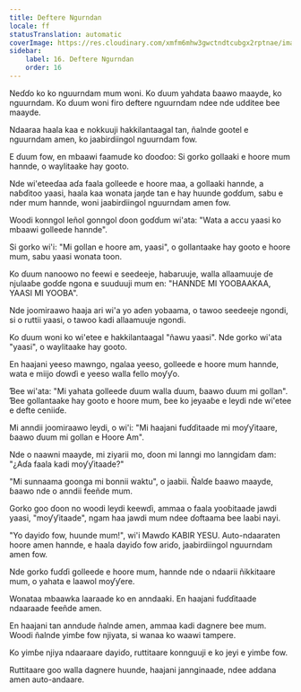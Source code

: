 ```yaml
---
title: Deftere Ngurndan
locale: ff
statusTranslation: automatic
coverImage: https://res.cloudinary.com/xmfm6mhw3gwctndtcubgx2rptnae/image/upload/v1740468922/small_cover_tratado_de_psicologia_revolucionaria_a4c0dca4e0.webp
sidebar:
    label: 16. Deftere Ngurndan
    order: 16
---
```

Neɗɗo ko ko nguurndam mum woni. Ko ɗuum yahdata ɓaawo maayde, ko nguurndam. Ko ɗuum woni firo deftere nguurndam ndee nde udditee bee maayde.

Ndaaraa haala kaa e nokkuuji hakkilantaagal tan, ñalnde gootel e nguurndam amen, ko jaabirdiingol nguurndam fow.

E ɗuum fow, en mbaawi faamude ko ɗooɗoo: Si gorko gollaaki e hoore mum hannde, o waylitaake hay gooto.

Nde wi'eteeɗaa aɗa faala golleede e hoore maa, a gollaaki hannde, a naɓɗitoo yaasi, haala kaa wonata jaŋde tan e hay huunde goɗɗum, sabu e nder mum hannde, woni jaabirdiingol nguurndam amen fow.

Woodi konngol leñol gonngol ɗoon goɗɗum wi'ata: "Wata a accu yaasi ko mbaawi golleede hannde".

Si gorko wi'i: "Mi gollan e hoore am, yaasi", o gollantaake hay gooto e hoore mum, sabu yaasi wonata toon.

Ko ɗuum nanoowo no feewi e seedeeje, habaruuje, walla allaamuuje ɗe njulaaɓe goɗɗe ngona e suuduuji mum en: "HANNDE MI YOOBAAKAA, YAASI MI YOOBA".

Nde joomiraawo haaja ari wi'a yo aɗen yobaama, o tawoo seedeeje ngondi, si o ruttii yaasi, o tawoo kadi allaamuuje ngondi.

Ko ɗuum woni ko wi'etee e hakkilantaagal "ñawu yaasi". Nde gorko wi'ata "yaasi", o waylitaake hay gooto.

En haajani yeeso mawngo, ngalaa yeeso, golleede e hoore mum hannde, wata e miijo ɗowɗi e yeeso walla fello moƴƴo.

Ɓee wi'ata: "Mi yahata golleede ɗuum walla ɗuum, ɓaawo ɗuum mi gollan". Ɓee gollantaake hay gooto e hoore mum, ɓee ko jeyaaɓe e leydi nde wi'etee e defte ceniiɗe.

Mi anndii joomiraawo leydi, o wi'i: "Mi haajani fuɗɗitaade mi moƴƴitaare, ɓaawo ɗuum mi gollan e Hoore Am".

Nde o naawni maayde, mi ziyarii mo, ɗoon mi lanngi mo lanngiɗam ɗam: "¿Aɗa faala kadi moƴƴitaade?"

"Mi sunnaama goonga mi bonnii waktu", o jaabii. Ñalɗe ɓaawo maayde, ɓaawo nde o anndii feeñde mum.

Gorko goo ɗoon no woodi leydi keewɗi, ammaa o faala yooɓitaade jawdi yaasi, "moƴƴitaade", ngam haa jawdi mum ndee ɗoftaama bee laabi nayi.

"Yo dayiɗo fow, huunde mum!", wi'i Mawɗo KABIR YESU. Auto-ndaaraten hoore amen hannde, e haala dayiɗo fow ariɗo, jaabirdiingol nguurndam amen fow.

Nde gorko fuɗɗi golleede e hoore mum, hannde nde o ndaarii ñikkitaare mum, o yahata e laawol moƴƴere.

Wonataa mbaawka laaraade ko en anndaaki. En haajani fuɗɗitaade ndaaraade feeñde amen.

En haajani tan anndude ñalnde amen, ammaa kadi dagnere bee mum. Woodi ñalnde yimɓe fow njiyata, si wanaa ko waawi tampere.

Ko yimɓe njiya ndaaraare dayiɗo, ruttitaare konnguuji e ko jeyi e yimɓe fow.

Ruttitaare goo walla dagnere huunde, haajani jannginaade, ndee addana amen auto-andaare.

